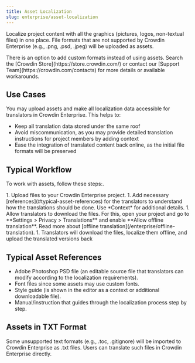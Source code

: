 ```yaml
---
title: Asset Localization
slug: enterprise/asset-localization
---
```



Localize project content with all the graphics (pictures, logos, non-textual files) in one place. File formats that are not supported by Crowdin Enterprise (e.g., .png, .psd, .jpeg) will be uploaded as assets.

<Aside type="tip">
  There is an option to add custom formats instead of using assets. Search the [Crowdin Store](https://store.crowdin.com/) or contact our [Support Team](https://crowdin.com/contacts) for more details or available workarounds.
</Aside>

## Use Cases

You may upload assets and make all localization data accessible for translators in Crowdin Enterprise. This helps to:

- Keep all translation data stored under the same roof
- Avoid miscommunication, as you may provide detailed translation instructions for project members by adding context
- Ease the integration of translated content back online, as the initial file formats will be preserved

## Typical Workflow

To work with assets, follow these steps:.

<Steps>
  1. Upload files to your Crowdin Enterprise project.
  1. Add necessary [references](#typical-asset-references) for the translators to understand how the translations should be done. Use *Context* for additional details.
  1. Allow translators to download the files. For this, open your project and go to **Settings > Privacy > Translations** and enable **Allow offline translation**. <ReadMore>Read more about [offline translation](/enterprise/offline-translation).</ReadMore>
  1. Translators will download the files, localize them offline, and upload the translated versions back
</Steps>

## Typical Asset References

- Adobe Photoshop PSD file (an editable source file that translators can modify according to the localization requirements).
- Font files since some assets may use custom fonts.
- Style guide (is shown in the editor as a context or additional downloadable file).
- Manual/instruction that guides through the localization process step by step.

## Assets in TXT Format

Some unsupported text formats (e.g., .toc, .gitignore) will be imported to Crowdin Enterprise as .txt files. Users can translate such files in Crowdin Enterprise directly.
